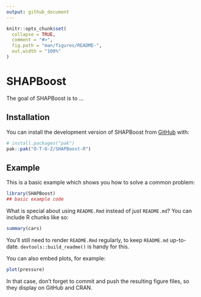 ```yaml
---
output: github_document
---
```


<!-- README.md is generated from README.Rmd. Please edit that file -->

```r
knitr::opts_chunk$set(
  collapse = TRUE,
  comment = "#>",
  fig.path = "man/figures/README-",
  out.width = "100%"
)
```

# SHAPBoost

<!-- badges: start -->
<!-- badges: end -->

The goal of SHAPBoost is to ...

## Installation

You can install the development version of SHAPBoost from [GitHub](https://github.com/) with:

``` r
# install.packages("pak")
pak::pak("O-T-O-Z/SHAPBoost-R")
```

## Example

This is a basic example which shows you how to solve a common problem:

```r
library(SHAPBoost)
## basic example code
```

What is special about using `README.Rmd` instead of just `README.md`? You can include R chunks like so:

```r
summary(cars)
```

You'll still need to render `README.Rmd` regularly, to keep `README.md` up-to-date. `devtools::build_readme()` is handy for this.

You can also embed plots, for example:

```r
plot(pressure)
```

In that case, don't forget to commit and push the resulting figure files, so they display on GitHub and CRAN.

